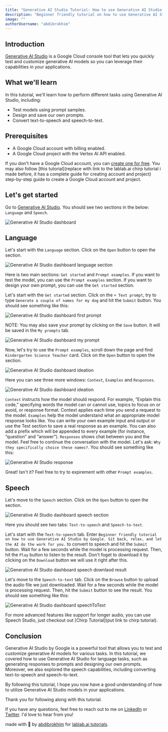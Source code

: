 ```yaml
---
title: "Generative AI Studio Tutorial: How to use Generative AI Studio by Google."
description: "Beginner friendly tutorial on how to use Generative AI Studio by Google. Sit back, relax, and let the AI do the work for you."
image: ""
authorUsername: "abdibrokhim"
---
```



## Introduction

[Generative AI Studio](https://cloud.google.com/vertex-ai/docs/generative-ai/learn/generative-ai-studio) is a Google Cloud console tool that lets you quickly test and customize generative AI models so you can leverage their capabilities in your applications.


## What we'll learn

In this tutorial, we'll learn how to perform different tasks using Generative AI Studio, including:

* Test models using prompt samples.
* Design and save our own prompts.
* Convert text-to-speech and speech-to-text.


## Prerequisites

* A Google Cloud account with billing enabled.
* A Google Cloud project with the Vertex AI API enabled.

If you don't have a Google Cloud account, you can [create one for free](https://cloud.google.com/free). You may also follow [this tutorial](replace with link to the lablab.ai chirp tutorial i made before, it has a complete guide for creating account and project) step-by-step guide to create a Google Cloud account and project.


## Let's get started

Go to [Generative AI Studio](https://console.cloud.google.com/vertex-ai/generative). You should see two sections in the below: `Language` and `Speech`.

<Img src="./images/dashboard.png" alt="Generative AI Studio dashboard" caption="Generative AI Studio dashboard"/>


## Language


Let's start with the `Language` section. Click on the `Open` button to open the section.


<Img src="./images/language.png" alt="Generative AI Studio dashboard language section" caption="Generative AI Studio dashboard language section"/>


Here is two main sections: `Get started` and `Prompt examples`. If you want to test the model, you can use the `Prompt examples` section. If you want to design your own prompt, you can use the `Get started` section.


Let's start with the `Get started` section. Click on the `+ Text prompt`, try to type `Generate a couple of names for my dog` and hit the `Submit` button. You should see something like this:

<Img src="./images/prompt1.png" alt="Generative AI Studio dashboard first prompt" caption="Generative AI Studio dashboard first prompt"/>


NOTE: You may also save your prompt by clicking on the `Save` button. It will be saved in the `My prompts` tab.

<Img src="./images/myprompts.png" alt="Generative AI Studio dashboard my prompt" caption="Generative AI Studio dashboard my prompt"/>


Now, let's try to use the `Prompt examples`, scroll down the page and find `Kindergarten Science Teacher` card. Click on the `Open` button to open the section.

<Img src="./images/kindergarten.png" alt="Generative AI Studio dashboard ideation" caption="Generative AI Studio dashboard ideation"/>

Here you can see three more windows: `Context`, `Examples` and `Responses`. 

<Img src="./images/dashboard1.png" alt="Generative AI Studio dashboard ideation" caption="Generative AI Studio dashboard ideation"/>


`Context` instructs how the model should respond. For example, “Explain this code,” specifying words the model can or cannot use, topics to focus on or avoid, or response format. Context applies each time you send a request to the model. 
`Examples` help the model understand what an appropriate model response looks like. You can write your own example input and output or use the Test section to save a real response as an example. You can also add a prefix which will be appended to every example (for instance, “question” and “answer”).
`Responses` shows chat between you and the model. Feel free to continue the conversation with the model. Let's ask: `Why they specifically choice these names?`. You should see something like this:


<Img src="./images/response.png" alt="Generative AI Studio response" caption="Generative AI Studio response"/>

Great! Isn't it? Feel free to try to expirement with other `Prompt examples`.


## Speech

Let's move to the `Speech` section. Click on the `Open` button to open the section.

<Img src="./images/textToSpeech.png" alt="Generative AI Studio dashboard speech section" caption="Generative AI Studio dashboard speech section"/>

Here you should see two tabs: `Text-to-speech` and `Speech-to-text`. 

Let's start with the `Text-to-speech` tab. Enter `Beginner friendly tutorial on how to use Generative AI Studio by Google. Sit back, relax, and let the AI do the work for you.` to convert to speech and hit the `Submit` button. 
Wait for a few seconds while the model is processing request. Then, hit the `Play` button to listen to the result. Don't foget to download it by clicking on the `Download` button we will use it right after this.

<Img src="./images/downlaod.png" alt="Generative AI Studio dashboard speech downlaod result" caption="Generative AI Studio dashboard speech downlaod result"/>


Let's move to the `Speech-to-text` tab. Click on the `Browse` button to upload the audio file we just downloaded. Wait for a few seconds while the model is processing request. Then, hit the `Submit` button to see the result. You should see something like this:

<Img src="./images/speechToText.png" alt="Generative AI Studio dashboard speechToText" caption="Generative AI Studio dashboard speechToText"/>

For more advanced features like support for longer audio, you can use Speech Studio, just checkout out [Chirp Tutorial](put link to chirp tutorial).


## Conclusion

Generative AI Studio by Google is a powerful tool that allows you to test and customize generative AI models for various tasks. In this tutorial, we covered how to use Generative AI Studio for language tasks, such as generating responses to prompts and designing our own prompts. Moreover, we also explored the speech capabilities, including converting text-to-speech and speech-to-text. 

By following this tutorial, I hope you now have a good understanding of how to utilize Generative AI Studio models in your applications.


Thank you for following along with this tutorial.

If you have any questions, feel free to reach out to me on [LinkedIn](https://linkedin.com/in/abdibrokhim) or [Twitter](https://twitter.com/abdibrokhim). I'd love to hear from you!

made with 💜 by [abdibrokhim](https://linkedin.com/in/abdibrokhim) for [lablab.ai tutorials](https://lablab.ai/t).

